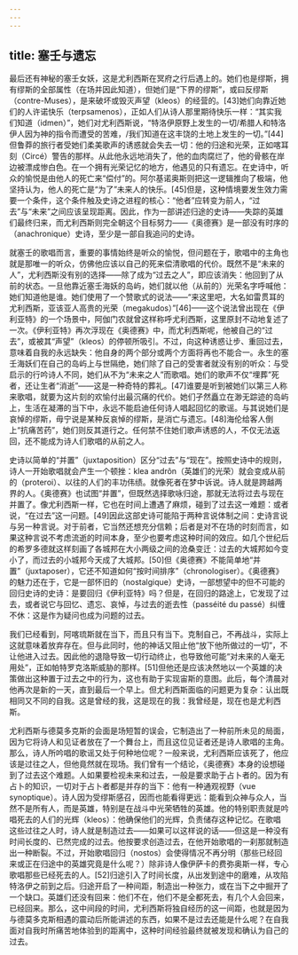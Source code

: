 ```yaml
---
---
---
```

title: 塞壬与遗忘
---




最后还有神秘的塞壬女妖，这是尤利西斯在冥府之行后遇上的。她们也是缪斯，拥有缪斯的全部属性（在场并因此知道），但她们是“下界的缪斯”，或曰反缪斯（contre-Muses），是来破坏或毁灭声望（kleos）的经营的。[43]她们向靠近她们的人许诺快乐（terpsamenos），正如人们从诗人那里期待快乐一样：“其实我们知道（idmen）”，她们对尤利西斯说，“特洛伊原野上发生的一切/希腊人和特洛伊人因为神的指令而遭受的苦难，/我们知道在这丰饶的土地上发生的一切。”[44]但鲁莽的旅行者受她们柔美歌声的诱惑就会失去一切：他的归途和光荣，正如喀耳刻（Circé）警告的那样。从此他永远地消失了，他的血肉腐烂了，他的骨骸在岸边被漂成惨白色。在一个拥有光荣记忆的地方，他遇见的只有遗忘。在史诗中，听众的愉悦是由他人的死亡来“偿付”的。阿尔基诺奥斯则把这一逻辑推向了极端，他坚持认为，他人的死亡是“为了”未来人的快乐。[45]但是，这种情境要发生效力需要一个条件，这个条件触及史诗之进程的核心：“他者”应转变为前人，“过去”与“未来”之间应该呈现距离。因此，作为一部讲述归途的史诗——失踪的英雄们最终归来，而尤利西斯则完全朝这个目标努力——《奥德赛》是一部没有时序的（anachronique）史诗，至少是一部自我追问的史诗。

就塞壬的歌唱而言，重要的事情始终是听众的愉悦，但问题在于，歌唱中的主角也就是那唯一的听众，仿佛他应该以自己的死来偿清歌唱的代价。既然不是“未来的人”，尤利西斯没有别的选择——除了成为“过去之人”，即应该消失：他回到了从前的状态。一旦他靠近塞壬海妖的岛屿，她们就以他（从前的）光荣名字呼喊他：她们知道他是谁。她们使用了一个赞歌式的说法——“来这里吧，大名如雷贯耳的尤利西斯，亚该亚人高贵的光荣（megakudos）”[46]——这个说法曾出现在《伊利亚特》的一个场景中，阿伽门农就曾这样称呼尤利西斯，这里原封不动地复述了一次。《伊利亚特》再次浮现在《奥德赛》中，而尤利西斯呢，他被自己的“过去”，或被其“声望”（kleos）的停顿所吸引。不过，向这种诱惑让步、重回过去，意味着自我的永远缺失：他自身的两个部分或两个方面将再也不能合一。永生的塞壬海妖们在自己的岛屿上与世隔绝，她们除了自己的受害者就没有别的听众：与受启示的行吟诗人不同，她们从不为“未来之人”而歌唱。她们的歌声不仅“埋葬”死者，还让生者“消逝”——这是一种奇特的葬礼。[47]谁要是听到被她们以第三人称来歌唱，就要为这片刻的欢愉付出最沉痛的代价。她们孑然矗立在渺无踪迹的岛屿上，生活在凝滞的当下中，永远不能启迪任何诗人唱起回忆的歌谣。与其说她们是哀悼的缪斯，毋宁说是某种反哀悼的缪斯，是消亡与遗忘。[48]海伦给客人倒上“抗痛苦药”，她们则反其道行之。任何禁不住她们歌声诱惑的人，不仅无法返回，还不能成为诗人们歌唱的从前之人。



史诗以简单的“并置”（juxtaposition）区分“过去”与“现在”。按照史诗中的规则，诗人一开始歌唱就会产生一个顿挫：klea andrôn（英雄们的光荣）就会变成从前的（proteroi）、以往的人们的丰功伟绩。就像死者在梦中诉说。诗人就是跨越两界的人。《奥德赛》也试图“并置”，但既然选择歌咏归途，那就无法将过去与现在并置了。像尤利西斯一样，它也在时间上遭遇了麻烦，碰到了过去这一难题：或者说，“在过去”这一问题。[49]因此这部史诗可能陷于两种言说体制之间：史诗言说与另一种言说。对于前者，它当然还想充分信赖；后者是对不在场的时刻而言，如果这种言说不考虑流逝的时间本身，至少也要考虑这种时间的效应。如几个世纪后的希罗多德就这样刻画了各城邦在大小两级之间的沧桑变迁：过去的大城邦如今变小了，而过去的小城邦今天成了大城邦。[50]但《奥德赛》不能简单地“并置”（juxtaposer），它还不知道如何“按时间排序”（chronologiser）。《奥德赛》的魅力还在于，它是一部怀旧的（nostalgique）史诗，一部想望中的但不可能的回归史诗的史诗：是要回归《伊利亚特》吗？但是，在回归的路途上，它发现了过去，或者说它与回忆、遗忘、哀悼，与过去的逝去性（passéité du passé）纠缠不休：这是作为疑问也成为问题的过去。

我们已经看到，阿喀琉斯就在当下，而且只有当下。克制自己，不再战斗，实际上这就意味着放弃存在。但与此同时，他的神话又阻止他“放下他所做过的一切”，不让他进入过去。因此他的退隐导致一切行动终止，也导致他可能“对未来的人毫无用处”，正如帕特罗克洛斯威胁的那样。[51]但他还是应该决然地以一个英雄的决策做出这种置于过去之中的行为，这也有助于实现宙斯的意图。此后，每个清晨对他再次是新的一天，直到最后一个早上。但尤利西斯面临的问题更为复杂：认出既相同又不同的自我。这是曾经的我，这是现在的我：我曾经是，现在也是尤利西斯。

尤利西斯与德莫多克斯的会面是场短暂的误会，它制造出了一种前所未见的局面，因为它将诗人和见证者放在了一个舞台上，而且这位见证者还是诗人歌唱的主角。那么，诗人所吟唱的歌谣又处于何种地位呢？一般来说，尤利西斯应该死了，他应该是过往之人，但他竟然就在现场。我们曾有一个结论，《奥德赛》本身的设想碰到了过去这个难题。人如果要检视未来和过去，一般是要求助于占卜者的。因为有占卜的知识，一切对于占卜者都是并存的当下：他有一种通观视野（vue synoptique）。诗人因为受缪斯感召，因而也能看得更远：能看到众神与众人，当然不是所有人，而是英雄，特别是在战斗中光荣牺牲的英雄。他的特别职责就是吟唱死去的人们的光辉（kleos）：他确保他们的光辉，负责储存这种记忆。在歌唱这些过往之人时，诗人就是制造过去——如果可以这样说的话——但这是一种没有时间长度的、已然完成的过去。他按要求创造过去，在他开始歌唱的一刹那就制造出一种断裂。不过，开始歌唱回归（nostos）会使得情况不再分明（那些已经回来或正在归途中的英雄究竟是什么呢？）除非诗人像伊萨卡的费弥奥斯一样，专心歌唱那些已经死去的人。[52]归途引入了时间长度，从出发到途中的磨难，从攻陷特洛伊之前到之后。归途开启了一种间距，制造出一种张力，或在当下之中掘开了一个缺口。英雄们还没有回来：他们不在，他们不是全都死去，有几个人会回来，已经回来。那么，这中间段的时间，尤利西斯将独自经历的这一间距，也就是因为与德莫多克斯相遇的震动后所能讲述的东西，如果不是过去还能是什么呢？在自我面对自我时所痛苦地体验到的距离中，这种时间经验最终就被发现和确认为自己的过去。